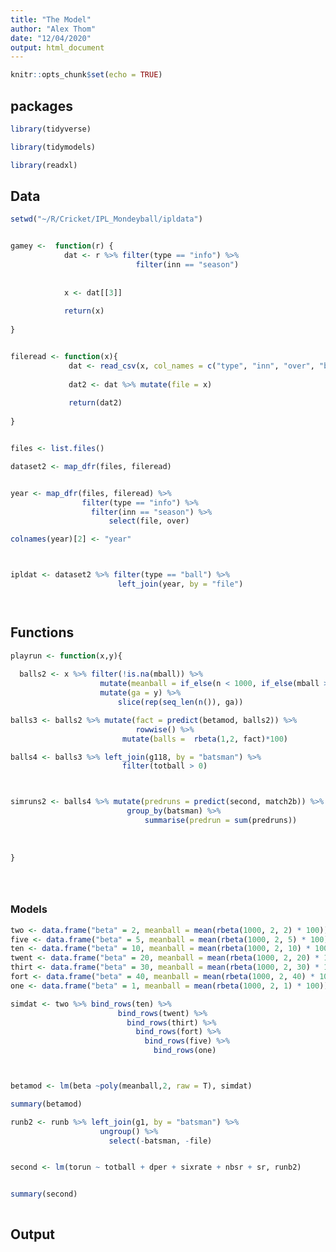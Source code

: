 ```yaml
---
title: "The Model"
author: "Alex Thom"
date: "12/04/2020"
output: html_document
---
```


```r
knitr::opts_chunk$set(echo = TRUE)
```


## packages

```r

library(tidyverse)

library(tidymodels)

library(readxl)

```

## Data


```r




setwd("~/R/Cricket/IPL_Mondeyball/ipldata")


gamey <-  function(r) {
            dat <- r %>% filter(type == "info") %>%
                            filter(inn == "season")  
            
          
            x <- dat[[3]]
            
            return(x)
  
}


fileread <- function(x){
             dat <- read_csv(x, col_names = c("type", "inn", "over", "batting", "batsman", "nonstrik", "bowler", "bat", "ext", "wickty", "diss"))
             
             dat2 <- dat %>% mutate(file = x)
             
             return(dat2)
  
}


files <- list.files()

dataset2 <- map_dfr(files, fileread)


year <- map_dfr(files, fileread) %>%
                filter(type == "info") %>%
                  filter(inn == "season") %>%
                      select(file, over)

colnames(year)[2] <- "year" 



ipldat <- dataset2 %>% filter(type == "ball") %>%
                        left_join(year, by = "file")




```

## Functions 

```r


playrun <- function(x,y){
  
  balls2 <- x %>% filter(!is.na(mball)) %>%
                    mutate(meanball = if_else(n < 1000, if_else(mball > 30, 30, mball), mball))  %>%
                    mutate(ga = y) %>%
                        slice(rep(seq_len(n()), ga)) 

balls3 <- balls2 %>% mutate(fact = predict(betamod, balls2)) %>%
                            rowwise() %>%
                         mutate(balls =  rbeta(1,2, fact)*100)

balls4 <- balls3 %>% left_join(g118, by = "batsman") %>%
                         filter(totball > 0)



simruns2 <- balls4 %>% mutate(predruns = predict(second, match2b)) %>%
                          group_by(batsman) %>%
                              summarise(predrun = sum(predruns))
  
  
  
}





````

### Models 

```r

two <- data.frame("beta" = 2, meanball = mean(rbeta(1000, 2, 2) * 100))
five <- data.frame("beta" = 5, meanball = mean(rbeta(1000, 2, 5) * 100))
ten <- data.frame("beta" = 10, meanball = mean(rbeta(1000, 2, 10) * 100))
twent <- data.frame("beta" = 20, meanball = mean(rbeta(1000, 2, 20) * 100))
thirt <- data.frame("beta" = 30, meanball = mean(rbeta(1000, 2, 30) * 100))
fort <- data.frame("beta" = 40, meanball = mean(rbeta(1000, 2, 40) * 100))
one <- data.frame("beta" = 1, meanball = mean(rbeta(1000, 2, 1) * 100))

simdat <- two %>% bind_rows(ten) %>%
                        bind_rows(twent) %>%
                          bind_rows(thirt) %>%
                            bind_rows(fort) %>%
                              bind_rows(five) %>%
                                bind_rows(one)



betamod <- lm(beta ~poly(meanball,2, raw = T), simdat)

summary(betamod)


```






```r


runb2 <- runb %>% left_join(g1, by = "batsman") %>%
                    ungroup() %>%
                      select(-batsman, -file)


second <- lm(torun ~ totball + dper + sixrate + nbsr + sr, runb2)


summary(second)



```



## Output 

```r





`````